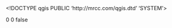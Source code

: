 <!DOCTYPE qgis PUBLIC 'http://mrcc.com/qgis.dtd' 'SYSTEM'>
<qgis version="3.32.2-Lima">
  <identifier></identifier>
  <parentidentifier></parentidentifier>
  <language></language>
  <type></type>
  <title></title>
  <abstract></abstract>
  <contact>
    <name></name>
    <organization></organization>
    <position></position>
    <voice></voice>
    <fax></fax>
    <email></email>
    <role></role>
  </contact>
  <links/>
  <dates/>
  <fees></fees>
  <encoding></encoding>
  <crs>
    <spatialrefsys nativeFormat="Wkt">
      <wkt></wkt>
      <proj4></proj4>
      <srsid>0</srsid>
      <srid>0</srid>
      <authid></authid>
      <description></description>
      <projectionacronym></projectionacronym>
      <ellipsoidacronym></ellipsoidacronym>
      <geographicflag>false</geographicflag>
    </spatialrefsys>
  </crs>
  <extent>
    <spatial dimensions="2" maxx="0" crs="" minz="0" maxz="0" miny="0" maxy="0" minx="0"/>
    <temporal>
      <period>
        <start></start>
        <end></end>
      </period>
    </temporal>
  </extent>
</qgis>
